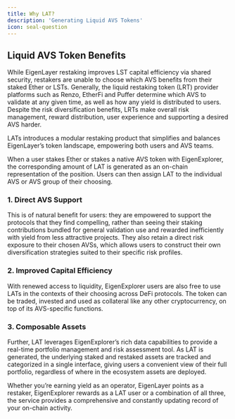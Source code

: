 ```yaml
---
title: Why LAT?
description: 'Generating Liquid AVS Tokens'
icon: seal-question
---
```


## Liquid AVS Token Benefits

While EigenLayer restaking improves LST capital efficiency via shared security, restakers are unable to choose which AVS benefits from their staked Ether or LSTs. Generally, the liquid restaking token (LRT) provider platforms such as Renzo, EtherFi and Puffer determine which AVS to validate at any given time, as well as how any yield is distributed to users. Despite the risk diversification benefits, LRTs make overall risk management, reward distribution, user experience and supporting a desired AVS harder.

LATs introduces a modular restaking product that simplifies and balances EigenLayer’s token landscape, empowering both users and AVS teams.

When a user stakes Ether or stakes a native AVS token with EigenExplorer, the corresponding amount of LAT is generated as an on-chain representation of the position. Users can then assign LAT to the individual AVS or AVS group of their choosing.

### 1. Direct AVS Support

This is of natural benefit for users: they are empowered to support the protocols that they find compelling, rather than seeing their staking contributions bundled for general validation use and rewarded inefficiently with yield from less attractive projects. They also retain a direct risk exposure to their chosen AVSs, which allows users to construct their own diversification strategies suited to their specific risk profiles.

### 2. Improved Capital Efficiency

With renewed access to liquidity, EigenExplorer users are also free to use LATs in the contexts of their choosing across DeFi protocols. The token can be traded, invested and used as collateral like any other cryptocurrency, on top of its AVS-specific functions.

### 3. Composable Assets

Further, LAT leverages EigenExplorer’s rich data capabilities to provide a real-time portfolio management and risk assessment tool. As LAT is generated, the underlying staked and restaked assets are tracked and categorized in a single interface, giving users a convenient view of their full portfolio, regardless of where in the ecosystem assets are deployed.

Whether you’re earning yield as an operator, EigenLayer points as a restaker, EigenExplorer rewards as a LAT user or a combination of all three, the service provides a comprehensive and constantly updating record of your on-chain activity.

